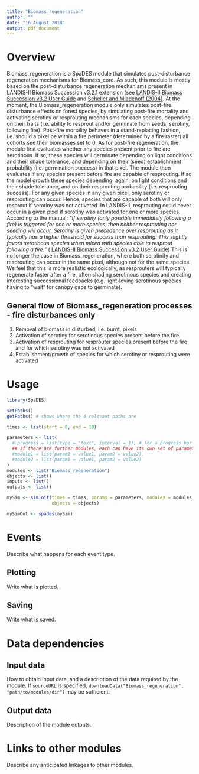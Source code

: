 ```yaml
---
title: "Biomass_regeneration"
author: ""
date: "16 August 2018"
output: pdf_document
---
```


# Overview

Biomass_regeneration is a SpaDES module that simulates post-disturbance regeneration mechanisms for Biomass_core. As such, this module is mostly based on the post-disturbance regeneration mechanisms present in LANDIS-II Biomass Succession v3.2.1 extension (see [LANDIS-II Biomass Succession v3.2 User Guide](https://github.com/LANDIS-II-Foundation/Extension-Biomass-Succession/blob/master/docs/LANDIS-II%20Biomass%20Succession%20v3.2%20User%20Guide.docx) and [Scheller and Mladenoff (2004)](https://pdfs.semanticscholar.org/4d38/d0be6b292eccd444af399775d37a757d1967.pdf). At the moment, the Biomass_regeneration module only simulates post-fire disturbance effects on forest species, by simulating post-fire mortality and activating serotiny or resprouting mechanisms for each species, depending on their traits (i.e. ability to resprout and/or germinate from seeds, serotiny, following fire). Post-fire mortality behaves in a stand-replacing fashion, i.e. should a pixel be within a fire perimeter (determined by a fire raster) all cohorts see their biomasses set to 0.
As for post-fire regeneration, the module first evaluates whether any species present prior to fire are serotinous. If so, these species will germinate depending on light conditions and their shade tolerance, and depending on their (seed) establishment probability (i.e. germination success) in that pixel. The module then evaluates if any species present before fire are capable of resprouting. If so the model growth these species depending, again, on light conditions and their shade tolerance, and on their resprouting probability (i.e. resprouting success). For any given species in any given pixel, only serotiny or resprouting can occur. Hence, species that are capable of both will only resprout if serotiny was not activated.
In LANDIS-II, resprouting could never occur in a given pixel if serotiny was activated for one or more species. According to the manual:
*"If serotiny (only possible immediately following a fire) is triggered for one or more species, then neither resprouting nor seeding will occur.  Serotiny is given precedence over resprouting as it typically has a higher threshold for success than resprouting.  This slightly favors serotinous species when mixed with species able to resprout following a fire."* ( [LANDIS-II Biomass Succession v3.2 User Guide](https://github.com/LANDIS-II-Foundation/Extension-Biomass-Succession/blob/master/docs/LANDIS-II%20Biomass%20Succession%20v3.2%20User%20Guide.docx))
This is no longer the case in Biomass_regeneration, where both serotinity and resprouting can occur in the same pixel, although not for the same species. We feel that this is more realistic ecologically, as resprouters will typically regenerate faster  after a fire, often shading serotinous species and creating interesting successional feedbacks (e.g. light-loving serotinous species having to "wait" for canopy gaps to germinate).

## General flow of Biomass_regeneration processes - fire disturbances only
1. Removal of biomass in disturbed, i.e. burnt, pixels
2. Activation of serotiny for serotinous species present before the fire
3. Activation of resprouting for resprouter species present before the fire and for which serotiny was not activated
4. Establishment/growth of species for which serotiny or resprouting were activated

# Usage

```r
library(SpaDES)

setPaths()
getPaths() # shows where the 4 relevant paths are

times <- list(start = 0, end = 10)

parameters <- list(
  #.progress = list(type = "text", interval = 1), # for a progress bar
  ## If there are further modules, each can have its own set of parameters:
  #module1 = list(param1 = value1, param2 = value2),
  #module2 = list(param1 = value1, param2 = value2)
)
modules <- list("Biomass_regeneration")
objects <- list()
inputs <- list()
outputs <- list()

mySim <- simInit(times = times, params = parameters, modules = modules,
                 objects = objects)

mySimOut <- spades(mySim)
```

# Events

Describe what happens for each event type.

## Plotting

Write what is plotted.

## Saving

Write what is saved.

# Data dependencies

## Input data

How to obtain input data, and a description of the data required by the module.
If `sourceURL` is specified, `downloadData("Biomass_regeneration", "path/to/modules/dir")` may be sufficient.

## Output data

Description of the module outputs.

# Links to other modules

Describe any anticipated linkages to other modules.

